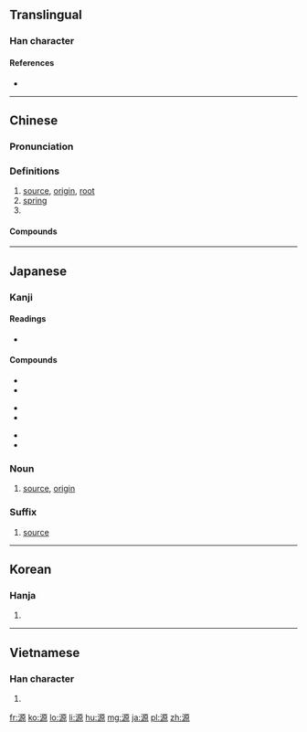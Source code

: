 {{also|厵}}
==Translingual==

===Han character===
{{Han char|rn=85|rad=水|as=10|sn=13|four=3119<sub>6</sub>|canj=水一竹火 (EMHF)}}

====References====
* {{Han ref|kx=0639.160|dkj=17926|dj=1046.090|hdz=31697.020|uh=6E90|ud=28304|bh=B7BD|bd=47037}}

----

==Chinese==
{{zh-forms}}

===Pronunciation===
{{zh-pron
|m=yuán
|c=jyun4
|h=pfs=pfs=ngièn
|md=nguòng
|mn=gôan
|w=3nyoe
|mc=y
|oc=y
|cat=n,pn}}

===Definitions===
{{zh-hanzi}}

# [[source]], [[origin]], [[root]]
# [[spring]]
# {{surname|lang=zh}}

====Compounds====
{{der3
| {{zh-l|能源}}
| {{zh-l|源頭}}
| {{zh-l|源源不斷}}
| {{zh-l|水源}}
| {{zh-l|上源}}
| {{zh-l|財源}}
| {{zh-l|資源}}
| {{zh-l|字源}}
| {{zh-l|詞源}}
| {{zh-l|語源}}
| {{zh-l|源泉}}
| {{zh-l|源於}}
| {{zh-l|源自}}
| {{zh-l|源出}}
| {{zh-l|起源}}
| {{zh-l|根源}}
| {{zh-l|來源}}
| {{zh-l|本源}}
| {{zh-l|世外桃源}}
}}

----

==Japanese==

===Kanji===
{{ja-kanji|grade=6|rs=水10}}

====Readings====
* {{ja-readings|goon=[[ごん]] (gon)|kanon=[[げん]] (gen)|kanyoon=[[がん]] (gan)|kun=[[みなもと]] (minamoto)}}

====Compounds====
{{top3}}
*{{l|ja|sc=Jpan|源委|tr=げんい, gen'i}}
*{{l|ja|sc=Jpan|源泉|tr=げんせん, gensen}}
{{mid3}}
*{{l|ja|sc=Jpan|源流|tr=げんりゅう, genryū}}
*{{l|ja|sc=Jpan|語源|tr=ごげん, gogen}}
{{mid3}}
*{{l|ja|sc=Jpan|根源|tr=こんげん, kongen}}
*{{l|ja|sc=Jpan|同源|tr=どうげん, dōgen}}
{{bottom}}

===Noun===
{{ja-noun|みなもと}}

# [[source]], [[origin]]

===Suffix===
{{ja-pos|suffix|げん}}

# [[source]]

----

==Korean==

===Hanja===
{{ko-hanja|hangeul=[[원]]|eumhun=|rv=won|mr=wŏn|y=wen}}

# {{defn|lang=ko|sort=水10}}

----

==Vietnamese==

===Han character===
{{vi-hantu|[[nguyên]], [[nguyễn]]|rs=水10}}

# {{defn|lang=vi|sort=水10}}

[[fr:源]]
[[ko:源]]
[[lo:源]]
[[li:源]]
[[hu:源]]
[[mg:源]]
[[ja:源]]
[[pl:源]]
[[zh:源]]